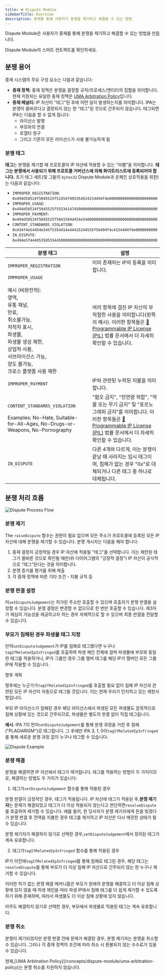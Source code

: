 ```yaml
---
title: ❌ Dispute Module
sidebarTitle: Overview
description: 중재를 통해 사용자가 분쟁을 제기하고 해결할 수 있는 방법
---
```


Dispute Module은 사용자가 중재를 통해 분쟁을 제기하고 해결할 수 있는 방법을 만듭니다.

<CardGroup cols={1}>
  <Card title="DisputeModule.sol" href="https://github.com/storyprotocol/protocol-core-v1/blob/main/contracts/modules/dispute/DisputeModule.sol" icon="scroll" color="#ccb092">
    Dispute Module의 스마트 컨트랙트를 확인하세요.
  </Card>
</CardGroup>

## 분쟁 용어

중재 시스템의 주요 구성 요소는 다음과 같습니다:

* **중재 정책:** 중재 정책은 분쟁을 결정할 규칙/프로세스/엔티티의 집합을 의미합니다. 현재 지원되는 유일한 중재 정책은 [UMA Arbitration Policy](/concepts/dispute-module/uma-arbitration-policy)입니다.
* **중재 페널티:** IP 자산이 "태그"된 후에 어떤 일이 발생하는지를 의미합니다. IPA는 분쟁이 올바르다고 결정되지 않는 한 "태그"된 것으로 간주되지 않습니다. 태그되면 IPA는 다음을 할 수 없게 됩니다:
  * 라이선스 발행
  * 부모와의 연결
  * 로열티 청구
  * 그리고 기존의 모든 라이선스가 사용 불가능하게 됨

### 분쟁 태그

**태그**는 분쟁을 제기할 때 프로토콜의 IP 자산에 적용할 수 있는 "라벨"을 의미합니다. **태그는 분쟁에서 사용되기 위해 프로토콜 거버넌스에 의해 화이트리스트에 등록되어야 합니다.** 초기 태그 세트(및 그들의 `bytes32` Dispute Module과 온체인 상호작용을 위한)는 다음과 같습니다:

* `IMPROPER_REGISTRATION`: `0x494d50524f5045525f524547495354524154494f4e0000000000000000000000`
* `IMPROPER_USAGE`: `0x494d50524f5045525f5553414745000000000000000000000000000000000000`
* `IMPROPER_PAYMENT`: `0x494d50524f5045525f5041594d454e5400000000000000000000000000000000`
* `CONTENT_STANDARDS_VIOLATION`: `0x434f4e54454e545f5354414e44415244535f56494f4c4154494f4e0000000000`
* `IN_DISPUTE`: `0x494e5f4449535055544500000000000000000000000000000000000000000000`

| 분쟁 태그                                                                                                                                                                                | 설명                                                                                                                                                                       |
| ------------------------------------------------------------------------------------------------------------------------------------------------------------------------------------ | ------------------------------------------------------------------------------------------------------------------------------------------------------------------------ |
| `IMPROPER_REGISTRATION`                                                                                                                                                              | 이미 존재하는 IP의 등록을 의미합니다.                                                                                                                                                   |
| `IMPROPER_USAGE`<br /><br />예시 (비완전적):<br />영역,<br />유통 채널,<br />만료,<br />취소불가능,<br />저작자 표시,<br />파생물,<br />파생물 생성 제한,<br />상업적 사용,<br />서브라이선스 가능,<br />양도 불가능,<br />크로스 플랫폼 사용 제한 | 여러 항목에 걸친 IP 자산의 부적절한 사용을 의미합니다(왼쪽의 예시). 이러한 항목들은 [💊 Programmable IP License (PIL)](/concepts/programmable-ip-license/overview) 법률 문서에서 더 자세히 확인할 수 있습니다.               |
| `IMPROPER_PAYMENT`                                                                                                                                                                   | IP와 관련된 누락된 지불을 의미합니다.                                                                                                                                                   |
| `CONTENT_STANDARDS_VIOLATION`<br /><br />Examples: No-Hate, Suitable-for-All-Ages, No-Drugs-or-Weapons, No-Pornography                                                               | "혐오 금지", "전연령 적합", "약물 또는 무기 금지" 및 "포르노그래피 금지"를 의미합니다. 이러한 항목들은 [💊 Programmable IP License (PIL)](/concepts/programmable-ip-license/overview) 법률 문서에서 더 자세히 확인할 수 있습니다. |
| `IN_DISPUTE`                                                                                                                                                                         | 다른 4개와 다르게, 이는 분쟁이 끝날 때 사라지는 임시 태그이며, 침해가 없는 경우 "0x"로 대체되거나 다른 태그 중 하나로 대체됩니다.                                                                                           |

## 분쟁 처리 흐름

<Frame>
  <img src="/images/concepts/dispute-process-flow.png" alt="Dispute Process Flow" />
</Frame>

### 분쟁 제기

The `raiseDispute` 함수는 권한이 필요 없으며 모든 주소가 프로토콜에 등록된 모든 IP 자산에 대해 분쟁을 제기할 수 있습니다. 분쟁 개시자는 다음을 해야 합니다:

1. 중재 결정이 긍정적일 경우 IP 자산에 적용될 "태그"를 선택합니다. 이는 제안된 태그가 올바른 것으로 확인될 때만(위 다이어그램의 "긍정적 결정") IP 자산이 공식적으로 "태그"된다는 것을 의미합니다.
2. 분쟁 증거를 평가를 위해 제출
3. 각 중재 정책에 따른 기타 조건 - 지불 규칙 등

### 분쟁 판결 설정

이`setDisputeJudgement`는 허가된 주소만 호출할 수 있으며 호출자가 분쟁 판결을 설정할 수 있습니다. 분쟁 결정은 변경할 수 없으므로 한 번만 호출할 수 있습니다. 제3자가 재심의 가능성을 제공하고자 하는 경우 자체적으로 할 수 있으며 최종 판결을 전달할 수 있습니다.

### 부모가 침해된 경우 파생물 태그 지정

만약`setDisputeJudgement`가 IP를 침해로 태그했다면 누구나`tagIfRelatedIpInfringed`를 호출하여 파생 체인 전체에 걸쳐 파생물에 부모와 동일한 태그를 적용하거나, IP가 그룹인 경우 그룹 멤버 태그를 해당 IP가 멤버인 모든 그룹 IP에 적용할 수 있습니다.

<Note>
  향후 계획

  향후에는 누군가가`tagIfRelatedIpInfringed`를 호출할 필요 없이 침해 IP 자산과 관련된 모든 IP 자산이 자동으로 태그될 것입니다. 이는 현재 우리가 인지하고 있는 제한사항입니다.
</Note>

부모 IP 라이선스가 침해된 경우 해당 라이선스에서 파생된 모든 파생물도 암묵적으로 침해 상황에 있는 것으로 간주되므로, 파생물은 별도의 판결 없이 직접 태그됩니다.

**예시**: IPA 7이 먼저`setDisputeJudgement`를 통해 분쟁 과정을 거친 후 침해("PLAGIARISM")로 태그됩니다. 그 후에만 IPA 3, 1, 0이`tagIfRelatedIpInfringed`를 통해 새로운 분쟁 과정 없이 누구나 태그할 수 있습니다.

<Frame>
  <img src="/images/concepts/plagiarism-example.png" alt="Dispute Example" />
</Frame>

### 분쟁 해결

분쟁을 해결하면 IP 자산에서 태그가 제거됩니다. 태그를 적용하는 방법이 두 가지이므로, 해결하는 방법도 두 가지가 있습니다:

1. 태그가`setDisputeJudgement` 함수를 통해 적용된 경우

분쟁 판결이 긍정적인 경우, 태그가 적용됩니다. IP 자산에 태그가 적용된 후,**분쟁 제기자**는 문제가 해결되었고 태그가 더 이상 적용되지 않는다고 판단하면`resolveDispute`를 호출하여 제거할 수 있습니다. 예를 들어, 한 당사자가 분쟁 제기자에게 돈을 빚졌다가 분쟁 판결 후 전액을 지불한 경우 태그를 제거하고 IP 자산은 다시 깨끗한 상태가 될 수 있습니다.

분쟁 제기자가 해결하지 않기로 선택한 경우,`setDisputeJudgement`에서 정의된 태그가 계속 유효합니다.

2. 태그가`tagIfRelatedIpInfringed` 함수를 통해 적용된 경우

IP가 이전에`tagIfRelatedIpInfringed`를 통해 침해로 태그된 경우, 해당 태그는`resolveDispute`를 통해 부모가 더 이상 침해 IP 자산으로 간주되지 않는 한 누구나 제거할 수 있습니다.

이러한 허가 없는 분쟁 해결 메커니즘은 부모가 원래의 분쟁을 해결하고 더 이상 침해 상황에 있지 않을 때 파생 체인을 따라 파생 IP에서 침해 태그를 더 쉽게 제거할 수 있도록 하기 위해 존재하며, 따라서 파생물도 더 이상 침해 상황에 있지 않습니다.

아무도 해결하지 않기로 선택한 경우, 부모에서 파생물로 적용된 태그는 계속 유효합니다.

### 분쟁 취소

분쟁이 제기되었지만 분쟁 판결 전에 문제가 해결된 경우, 분쟁 제기자는 분쟁을 취소할 수 있습니다. 그러나 각 중재 정책의 조건에 따라 취소 시 환불되지 않는 수수료가 있을 수 있습니다.

<Warning>
  현재,[UMA Arbitration Policy](/concepts/dispute-module/uma-arbitration-policy)는 분쟁 취소를 지원하지 않습니다.
</Warning>
